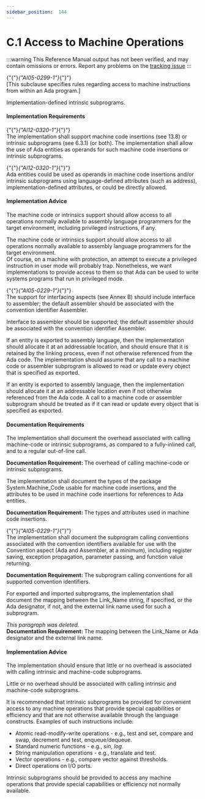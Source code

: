 ---
sidebar_position:  144
---

# C.1 Access to Machine Operations

:::warning
This Reference Manual output has not been verified,
and may contain omissions or errors.
Report any problems on the [tracking issue](https://github.com/ada-lang-io/ada-lang-io/issues/20)
:::


<p>{"{"}<em>{"AI05-0299-1"}</em>{"}"} <br />[This subclause specifies rules regarding access to machine instructions from within an Ada program.] <br /></p>

<Admonition type="aarm" aarm="implementation-defined" title="Implementation defined: ">
<strong></strong>Implementation-defined intrinsic subprograms.<br /></Admonition>


#### Implementation Requirements

<p>{"{"}<em>{"AI12-0320-1"}</em>{"}"} <br />The implementation shall support machine code insertions (see 13.8) or intrinsic subprograms (see 6.3.1) (or both). The implementation shall allow the use of Ada entities as operands for such machine code insertions or intrinsic subprograms.<br /></p>

<Admonition type="aarm" aarm="discussion" title="Discussion: ">
<strong></strong>{"{"}<em>{"AI12-0320-1"}</em>{"}"} <br />Ada entities could be used as operands in machine code insertions and/or intrinsic subprograms using language-defined attributes (such as address), implementation-defined attributes, or could be directly allowed. <br /></Admonition>


#### Implementation Advice

<p>The machine code or intrinsics support should allow access to all operations normally available to assembly language programmers for the target environment, including privileged instructions, if any. <br /></p>

<Admonition type="aarm" aarm="implementation-advice" title="Implementation Advice">
<strong></strong>The machine code or intrinsics support should allow access to all operations normally available to assembly language programmers for the target environment.<br /></Admonition>

<Admonition type="aarm" aarm="ramification" title="Ramification: ">
<strong></strong>Of course, on a machine with protection, an attempt to execute a privileged instruction in user mode will probably trap. Nonetheless, we want implementations to provide access to them so that Ada can be used to write systems programs that run in privileged mode. <br /></Admonition>

<p>{"{"}<em>{"AI05-0229-1"}</em>{"}"} <br />The support for interfacing aspects (see Annex B) should include interface to assembler; the default assembler should be associated with the convention identifier Assembler. <br /></p>

<Admonition type="aarm" aarm="implementation-advice" title="Implementation Advice">
<strong></strong>Interface to assembler should be supported; the default assembler should be associated with the convention identifier Assembler.<br /></Admonition>

<p>If an entity is exported to assembly language, then the implementation should allocate it at an addressable location, and should ensure that it is retained by the linking process, even if not otherwise referenced from the Ada code. The implementation should assume that any call to a machine code or assembler subprogram is allowed to read or update every object that is specified as exported. <br /></p>

<Admonition type="aarm" aarm="implementation-advice" title="Implementation Advice">
<strong></strong>If an entity is exported to assembly language, then the implementation should allocate it at an addressable location even if not otherwise referenced from the Ada code. A call to a machine code or assembler subprogram should be treated as if it can read or update every object that is specified as exported.<br /></Admonition>


#### Documentation Requirements

<p>The implementation shall document the overhead associated with calling machine-code or intrinsic subprograms, as compared to a fully-inlined call, and to a regular out-of-line call. <br /></p>

<Admonition type="aarm" aarm="note" title="Note: ">
<strong>Documentation Requirement: </strong>The overhead of calling machine-code or intrinsic subprograms.<br /></Admonition>

<p>The implementation shall document the types of the package System.Machine_Code usable for machine code insertions, and the attributes to be used in machine code insertions for references to Ada entities. <br /></p>

<Admonition type="aarm" aarm="note" title="Note: ">
<strong>Documentation Requirement: </strong>The types and attributes used in machine code insertions.<br /></Admonition>

<p>{"{"}<em>{"AI05-0229-1"}</em>{"}"} <br />The implementation shall document the subprogram calling conventions associated with the convention identifiers available for use with the Convention aspect (Ada and Assembler, at a minimum), including register saving, exception propagation, parameter passing, and function value returning. <br /></p>

<Admonition type="aarm" aarm="note" title="Note: ">
<strong>Documentation Requirement: </strong>The subprogram calling conventions for all supported convention identifiers.<br /></Admonition>

<p>For exported and imported subprograms, the implementation shall document the mapping between the Link_Name string, if specified, or the Ada designator, if not, and the external link name used for such a subprogram. <br /></p>

<Admonition type="aarm" aarm="note" title="Note: ">
<em>This paragraph was deleted.</em><br /></Admonition>

<Admonition type="aarm" aarm="note" title="Note: ">
<strong>Documentation Requirement: </strong>The mapping between the Link_Name or Ada designator and the external link name.<br /></Admonition>


#### Implementation Advice

<p>The implementation should ensure that little or no overhead is associated with calling intrinsic and machine-code subprograms. <br /></p>

<Admonition type="aarm" aarm="implementation-advice" title="Implementation Advice">
<strong></strong>Little or no overhead should be associated with calling intrinsic and machine-code subprograms.<br /></Admonition>

<p>It is recommended that intrinsic subprograms be provided for convenient access to any machine operations that provide special capabilities or efficiency and that are not otherwise available through the language constructs. Examples of such instructions include: <br /></p>

<ul>
<li>Atomic read-modify-write operations - e.g., test and set, compare and swap, decrement and test, enqueue/dequeue.<br /></li>
<li>Standard numeric functions - e.g., <em>sin</em>, <em>log</em>.<br /></li>
<li>String manipulation operations - e.g., translate and test.<br /></li>
<li>Vector operations - e.g., compare vector against thresholds.<br /></li>
<li>Direct operations on I/O ports.<br /></li>
</ul>
<Admonition type="aarm" aarm="implementation-advice" title="Implementation Advice">
<strong></strong>Intrinsic subprograms should be provided to access any machine operations that provide special capabilities or efficiency not normally available.<br /></Admonition>

